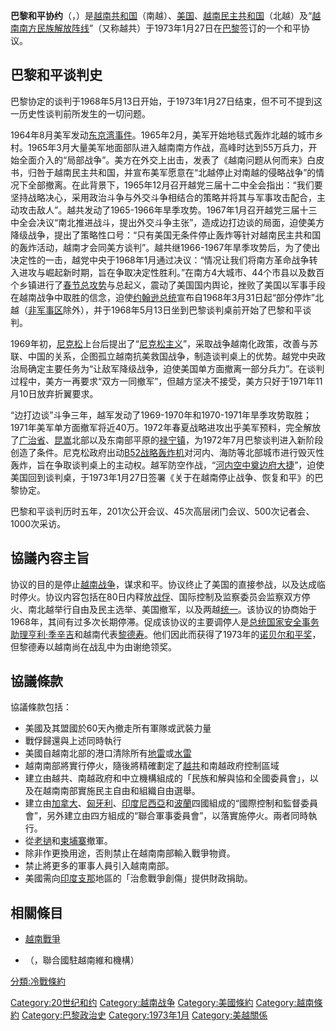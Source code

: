 {{Otheruses|subject=|other=历史上在巴黎签订的其他条约|巴黎条约}}
{{Infobox treaty
| name                    = Paris Peace Accords<br/>巴黎和平協約
| long_name               = 結束越南戰爭及恢復和平的協定
| image                   = Vietnam Peace Treaty 1973.jpg
| image_size              = <!-- 200px -->
| alt                     = <!-- alt-text here for accessibility; see [[MOS:ACCESS|MOS:ACCESS]] -->
| caption                 = 越南和平條約
| type                    =
| context                 =
| date_drafted            =
| date_signed             = {{Start date|1973|01|27}}
| location_signed         = {{FRA}}[[巴黎|巴黎]]
| date_sealed             =
| date_effective          =
| condition_effective     =
| date_expiration         = <!-- {{End date|YYYY|MM|DD}} OR: -->
| date_expiry             = <!-- {{End date|YYYY|MM|DD}} -->
| provisional_application = <!-- format this as a bullet list -->
| mediators               = <!-- format this as a bullet list -->
| negotiators             = 
* [[黎德壽|黎德壽]]<hr>
* [[亨利·季辛吉|亨利·基辛格]]
| original_signatories    = <!-- format this as a bullet list -->
| signatories             = 见下
| parties                 = 
* {{flag|North Vietnam}}
* {{nowrap|{{flagdeco|South Vietnam|1975}} [[越南南方民族解放陣線|越南南方民族解放陣線]]}}<hr>
* {{flag|United States}}
* {{flag|South Vietnam}}
| ratifiers               = <!-- format this as a bullet list -->
| depositor               = <!-- OR: -->
| depositories            = <!-- format this as a bullet list -->
| citations               = <!-- format as XX [[Article_on_Treaty_Series|TS]] YYY -->
| language                = <!-- OR: -->
| languages               = <!-- format this as a bullet list -->
| wikisource              = Paris Peace Accords
| wikisource1             = <!-- Up to 5 wikisourceN variables may be specified -->
| wikisource2             = 
| wikisource3             = 
| wikisource4             = 
| wikisource5             = 
| footnotes               =
}}

{{Campaignbox 越南戰爭}}

'''巴黎和平协约'''（{{lang-en|'''Paris Peace Accords'''}}，{{vie|qn = Hiệp định Paris về Việt Nam|hn = 協定Paris𧗱越南}}）是[[越南共和国|越南共和国]]（南越）、[[美国|美国]]、[[越南民主共和国|越南民主共和国]]（北越）及“[[越南南方民族解放阵线|越南南方民族解放阵线]]”（又称越共）于1973年1月27日在[[巴黎|巴黎]]签订的一个和平协议。

==巴黎和平谈判史==
巴黎协定的谈判于1968年5月13日开始，于1973年1月27日结束，但不可不提到这一历史性谈判前所发生的一切问题。

1964年8月美军发动[[东京湾事件|东京湾事件]]。1965年2月，美军开始地毯式轰炸北越的城市乡村。1965年3月大量美军地面部队进入越南南方作战，高峰时达到55万兵力，开始全面介入的“局部战争”。美方在外交上出击，发表了《越南问题从何而来》白皮书，归咎于越南民主共和国，并宣布美军愿意在“北越停止对南越的侵略战争”的情况下全部撤离。在此背景下，1965年12月召开越党三届十二中全会指出：“我们要坚持战略决心，采用政治斗争与外交斗争相结合的策略并将其与军事攻击配合，主动攻击敌人”。越共发动了1965-1966年旱季攻势。1967年1月召开越党三届十三中全会决议“南北推进战斗，提出外交斗争主张”，造成边打边谈的局面，迫使美方降级战争，提出了策略性口号：“只有美国无条件停止轰炸等针对越南民主共和国的轰炸活动，越南才会同美方谈判”。越共继1966-1967年旱季攻势后，为了使出决定性的一击，越党中央于1968年1月通过决议：“情况让我们将南方革命战争转入进攻与崛起新时期，旨在争取决定性胜利。”在南方4大城市、44个市县以及数百个乡镇进行了[[春節攻勢|春节总攻势]]与总起义，震动了美国国内舆论，挫败了美国以军事手段在越南战争中取胜的信念，迫使[[约翰逊总统|约翰逊总统]]宣布自1968年3月31日起“部分停炸”北越（[[非军事区|非军事区]]除外），并于1968年5月13日坐到巴黎谈判桌前开始了巴黎和平谈判。

1969年初，[[尼克松|尼克松]]上台后提出了“[[尼克松主义|尼克松主义]]”，采取战争越南化政策，改善与苏联、中国的关系，企图孤立越南抗美救国战争，制造谈判桌上的优势。越党中央政治局确定主要任务为“让敌军降级战争，迫使美国单方面撤离一部分兵力”。在谈判过程中，美方一再要求“双方一同撤军”，但越方坚决不接受，美方只好于1971年11月10日放弃折翼要求。

“边打边谈”斗争三年，越军发动了1969-1970年和1970-1971年旱季攻势取胜；1971年美军单方面撤军将近40万。1972年春夏战略进攻出乎美军预料，完全解放了[[广治省|广治省]]、[[昆嵩省|昆嵩]]北部以及东南部平原的[[祿寧戰役_(1972年)|禄宁镇]]，为1972年7月巴黎谈判进入新阶段创造了条件。尼克松政府出动[[B-52轰炸机|B52战略轰炸机]]对河内、海防等北部城市进行毁灭性轰炸，旨在争取谈判桌上的主动权。越军防空作战，“[[河内空中奠边府大捷|河内空中奠边府大捷]]”，迫使美国回到谈判桌，于1973年1月27日签署《关于在越南停止战争、恢复和平》的巴黎协定。

巴黎和平谈判历时五年，201次公开会议、45次高层闭门会议、500次记者会、1000次采访。

==協議內容主旨==
协议的目的是停止[[越南战争|越南战争]]，谋求和平。协议终止了美国的直接参战，以及达成临时停火。协议内容包括在80日内释放[[战俘|战俘]]、国际控制及监察委员会监察双方停火、南北越举行自由及民主选举、美国撤军，以及两越[[统一|统一]]。该协议的协商始于1968年，其间有过多次长期停滞。促成该协议的主要调停人是[[总统国家安全事务助理|总统国家安全事务助理]][[亨利·季辛吉|亨利·季辛吉]]和越南代表[[黎德寿|黎德寿]]。他们因此而获得了1973年的[[诺贝尔和平奖|诺贝尔和平奖]]，但黎德寿以越南尚在战乱中为由谢绝领奖。
{{wikisource|关于在越南结束战争、恢复和平的协定}}

{{Multiple image | align = center | direction = horizontal | width = 300
|image1= Paris Peace Talks.ogv
|caption1= 1971年協約簽訂前的和平談判
|image2= Paris Peace Accords Approximate Cease Fire Lines.png
|caption2= 1973年協約 簽訂時[[南越|南越]]和[[越共|越共]]在越南南部的勢力分佈情況。當時南越政府仍控制越南南部約80%國土及90%人口，但此數據帶有爭議。
|image3= Vietnam peace agreement signing.jpg
|caption3= 1973年1月27日，巴黎和平協約簽訂
}}

==協議條款==

協議條款包括：
*美國及其盟國於60天內撤走所有軍隊或武裝力量
*戰俘歸還與上述同時執行
*美國自越南北部的港口清除所有[[地雷|地雷]]或[[水雷|水雷]]
*越南南部將實行停火，隨後將精確劃定了[[越共|越共]]和南越政府控制區域
*建立由越共、南越政府和中立機構組成的「民族和解與協和全國委員會」，以及在越南南部實施民主自由和組織自由選舉。
*建立由[[加拿大|加拿大]]、[[匈牙利|匈牙利]]、[[印度尼西亞|印度尼西亞]]和[[波蘭|波蘭]]四國組成的“國際控制和監督委員會”，另外建立由四方組成的“聯合軍事委員會”，以落實施停火。兩者同時執行。
*從[[老撾|老撾]]和[[柬埔寨|柬埔寨]]撤軍。
*除非作更換用途，否則禁止在越南南部輸入戰爭物資。
*禁止將更多的軍事人員引入越南南部。
*美國需向[[印度支那|印度支那]]地區的「治愈戰爭創傷」提供財政捐助。

==相關條目==
*[[越南戰爭|越南戰爭]]
*{{Link-en|國際管制與監督委員會|International Commission of Control and Supervision}}（{{lang|en|ICCS}}，聯合國駐越南維和機構）

{{DEFAULTSORT:Paris}}
[[Category:20世纪和约|Category:20世纪和约]]
[[Category:越南战争|Category:越南战争]]
[[Category:美國條約|Category:美國條約]]
[[Category:越南條約|Category:越南條約]]
[[Category:巴黎政治史|Category:巴黎政治史]]
[[Category:1973年1月|Category:1973年1月]]
[[Category:美越關係|Category:美越關係]]
[[分類:冷戰條約|分類:冷戰條約]]